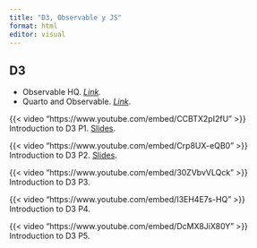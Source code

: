 ```yaml
---
title: "D3, Observable y JS"
format: html
editor: visual
---
```


## D3

-   Observable HQ. [*Link*](https://observablehq.com/)*.*
-   Quarto and Observable. [*Link*](https://quarto.org/docs/interactive/ojs/index.html).

::: {layout-ncol="2"}
{{< video "https://www.youtube.com/embed/CCBTX2pI2fU" >}} Introduction to D3 P1. [Slides](https://docs.google.com/presentation/d/1IrZiaKZ86m0Ll25HsWHesEsEYbtsH_-TFIrBZBLMMfE/edit?slide=id.g282fb476d44_0_108#slide=id.g282fb476d44_0_108).

{{< video "https://www.youtube.com/embed/Crp8UX-eQB0" >}} Introduction to D3 P2. [Slides](https://docs.google.com/presentation/d/1IrZiaKZ86m0Ll25HsWHesEsEYbtsH_-TFIrBZBLMMfE/edit?slide=id.g281f7a52d26_0_298#slide=id.g281f7a52d26_0_298).

{{< video "https://www.youtube.com/embed/30ZVbvVLQck" >}} Introduction to D3 P3.

{{< video "https://www.youtube.com/embed/I3EH4E7s-HQ" >}} Introduction to D3 P4.

{{< video "https://www.youtube.com/embed/DcMX8JiX80Y" >}} Introduction to D3 P5.
:::

```         
```